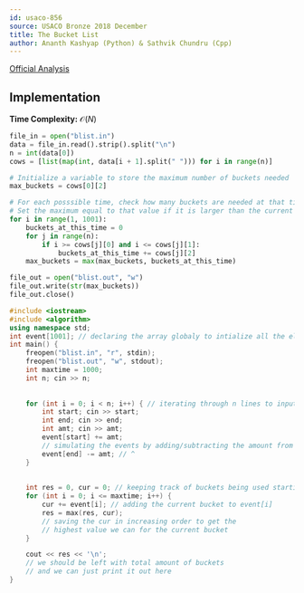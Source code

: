 ```yaml
---
id: usaco-856
source: USACO Bronze 2018 December
title: The Bucket List
author: Ananth Kashyap (Python) & Sathvik Chundru (Cpp)
---
```


[Official Analysis](http://www.usaco.org/current/data/sol_blist_bronze_dec18.html)

## Implementation

**Time Complexity:** $\mathcal{O}(N)$

<LanguageSection>

<PySection>

```python
file_in = open("blist.in")
data = file_in.read().strip().split("\n")
n = int(data[0])
cows = [list(map(int, data[i + 1].split(" "))) for i in range(n)]

# Initialize a variable to store the maximum number of buckets needed
max_buckets = cows[0][2]

# For each posssible time, check how many buckets are needed at that time
# Set the maximum equal to that value if it is larger than the current maximum
for i in range(1, 1001):
	buckets_at_this_time = 0
	for j in range(n):
		if i >= cows[j][0] and i <= cows[j][1]:
			buckets_at_this_time += cows[j][2]
	max_buckets = max(max_buckets, buckets_at_this_time)

file_out = open("blist.out", "w")
file_out.write(str(max_buckets))
file_out.close()
```

</PySection>

</LanguageSection>

<LanguageSection>

<CPPSection>

```cpp
#include <iostream>
#include <algorithm>
using namespace std;
int event[1001]; // declaring the array globaly to intialize all the elements to 0
int main() {
	freopen("blist.in", "r", stdin);
	freopen("blist.out", "w", stdout); 
	int maxtime = 1000;
	int n; cin >> n;
		
		
	for (int i = 0; i < n; i++) { // iterating through n lines to input the data in
		int start; cin >> start; 
		int end; cin >> end;
		int amt; cin >> amt;
		event[start] += amt; 
		// simulating the events by adding/subtracting the amount from si and ti
		event[end] -= amt; // ^
	}
		
		
	int res = 0, cur = 0; // keeping track of buckets being used starting from 0
	for (int i = 0; i <= maxtime; i++) {
		cur += event[i]; // adding the current bucket to event[i]
		res = max(res, cur); 
		// saving the cur in increasing order to get the 
		// highest value we can for the current bucket
	}

	cout << res << '\n'; 
	// we should be left with total amount of buckets
	// and we can just print it out here
}
```

</CPPSection>

</LanguageSection> 
